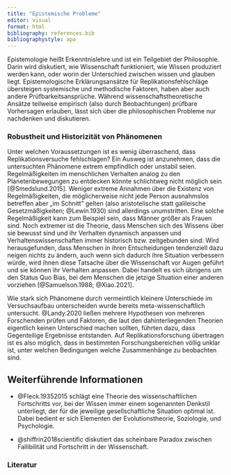 ```yaml
---
title: "Epistemische Probleme"
editor: visual
format: html
bibliography: references.bib
bibliographystyle: apa
---
```


Epistemologie heißt Erkenntnislehre und ist ein Teilgebiet der Philosophie. Darin wird diskutiert, wie Wissenschaft funktioniert, wie Wissen produziert werden kann, oder worin der Unterschied zwischen wissen und glauben liegt. Epistemologische Erklärungsansätze für Replikationsfehlschläge übersteigen systemische und methodische Faktoren, haben aber auch andere Prüfbarkeitsansprüche. Während wissenschaftstheoretische Ansätze teilweise empirisch (also durch Beobachtungen) prüfbare Vorhersagen erlauben, lässt sich über die philosophischen Probleme nur nachdenken und diskutieren.

### Robustheit und Historizität von Phänomenen

Unter welchen Voraussetzungen ist es wenig überraschend, dass Replikationsversuche fehlschlagen? Ein Ausweg ist anzunehmen, dass die untersuchten Phänomene extrem empfindlich oder unstabil seien. Regelmäßigkeiten im menschlichen Verhalten analog zu den Planetenbewegungen zu entdecken könnte schlichtweg nicht möglich sein [@Smedslund.2015]. Weniger extreme Annahmen über die Existenz von Regelmäßigkeiten, die möglicherweise nicht jede Person ausnahmslos betreffen aber „im Schnitt" gelten (also aristotelische statt galileische Gesetzmäßigkeiten; @Lewin.1930) sind allerdings unumstritten. Eine solche Regelmäßigkeit kann zum Beispiel sein, dass Männer größer als Frauen sind. Noch extremer ist die Theorie, dass Menschen sich des Wissens über sie bewusst sind und ihr Verhalten dynamisch anpassen und Verhaltenswissenschaften immer historisch bzw. zeitgebunden sind: Wird herausgefunden, dass Menschen in ihren Entscheidungen tendenziell dazu neigen nichts zu ändern, auch wenn sich dadurch ihre Situation verbessern würde, wird ihnen diese Tatsache über die Wissenschaft vor Augen geführt und sie können ihr Verhalten anpassen. Dabei handelt es sich übrigens um den Status Quo Bias, bei dem Menschen die jetzige Situation einer anderen vorziehen [@Samuelson.1988; @Xiao.2021].

Wie stark sich Phänomene durch vermeintlich kleinere Unterschiede im Versuchsaufbau unterscheiden wurde bereits meta-wissenschaftlich untersucht. @Landy.2020 ließen mehrere Hypothesen von mehreren Forschenden prüfen und Faktoren, die laut den dahinterliegenden Theorien eigentlich keinen Unterschied machen sollten, führten dazu, dass Gegenteilige Ergebnisse entstanden. Auf Replikationsforschung übertragen ist es also möglich, dass in bestimmten Forschungsbereichen völlig unklar ist, unter welchen Bedingungen welche Zusammenhänge zu beobachten sind.

## Weiterführende Informationen

-   @Fleck.19352015 schlägt eine Theorie des wissenschaftlichen Fortschritts vor, bei der Wissen immer einem sogenannten Denkstil unterliegt, der für die jeweilige gesellschaftliche Situation optimal ist. Dabei bedient er sich Elementen der Evolutionstheorie, Soziologie, und Psychologie.

-   @shiffrin2018scientific diskutiert das scheinbare Paradox zwischen Fallibilität und Fortschritt in der Wissenschaft.

### Literatur
